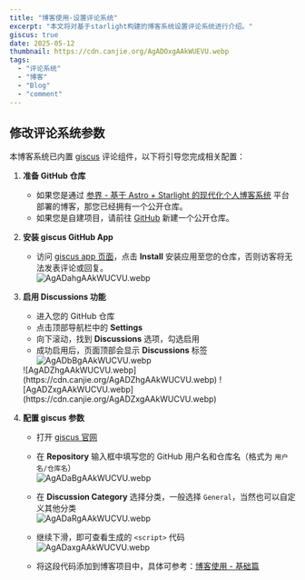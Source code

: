 ```yaml
---
title: "博客使用-设置评论系统"
excerpt: "本文将对基于starlight构建的博客系统设置评论系统进行介绍。"
giscus: true
date: 2025-05-12
thumbnail: https://cdn.canjie.org/AgADOxgAAkWUEVU.webp
tags:
  - "评论系统"
  - "博客"
  - "Blog"
  - "comment"
---
```



## 修改评论系统参数

本博客系统已内置 [giscus](https://giscus.app/) 评论组件，以下将引导您完成相关配置：

<Steps>

1. **准备 GitHub 仓库**  
   - 如果您是通过 [参界 - 基于 Astro + Starlight 的现代化个人博客系统](https://canjie.org/blog/project/canjie-system-introduction) 平台部署的博客，那您已经拥有一个公开仓库。  
   - 如果您是自建项目，请前往 [GitHub](https://github.com/) 新建一个公开仓库。

2. **安装 giscus GitHub App**  
   - 访问 [giscus app 页面](https://github.com/apps/giscus)，点击 **Install** 安装应用至您的仓库，否则访客将无法发表评论或回复。  
   ![AgADahgAAkWUCVU.webp](https://cdn.canjie.org/AgADahgAAkWUCVU.webp)

3. **启用 Discussions 功能**  
   - 进入您的 GitHub 仓库  
   - 点击顶部导航栏中的 **Settings**  
   - 向下滚动，找到 **Discussions** 选项，勾选启用  
   - 成功启用后，页面顶部会显示 **Discussions** 标签  
   ![AgADbBgAAkWUCVU.webp](https://cdn.canjie.org/AgADbBgAAkWUCVU.webp)  
   <Tabs>
     <TabItem label="开启前">
       ![AgADZhgAAkWUCVU.webp](https://cdn.canjie.org/AgADZhgAAkWUCVU.webp)
     </TabItem>
     <TabItem label="开启后">
       ![AgADZxgAAkWUCVU.webp](https://cdn.canjie.org/AgADZxgAAkWUCVU.webp)
     </TabItem>
   </Tabs>

4. **配置 giscus 参数**  
   - 打开 [giscus 官网](https://giscus.app/)  
   - 在 **Repository** 输入框中填写您的 GitHub 用户名和仓库名（格式为 `用户名/仓库名`）  
   ![AgADaBgAAkWUCVU.webp](https://cdn.canjie.org/AgADaBgAAkWUCVU.webp)

   - 在 **Discussion Category** 选择分类，一般选择 `General`，当然也可以自定义其他分类  
   ![AgADaRgAAkWUCVU.webp](https://cdn.canjie.org/AgADaRgAAkWUCVU.webp)

   - 继续下滑，即可查看生成的 `<script>` 代码  
   ![AgADaxgAAkWUCVU.webp](https://cdn.canjie.org/AgADaxgAAkWUCVU.webp)

   - 将这段代码添加到博客项目中，具体可参考：[博客使用 - 基础篇](https://canjie.org/blog/project/blog-usage---beginners-guide/)

</Steps>

